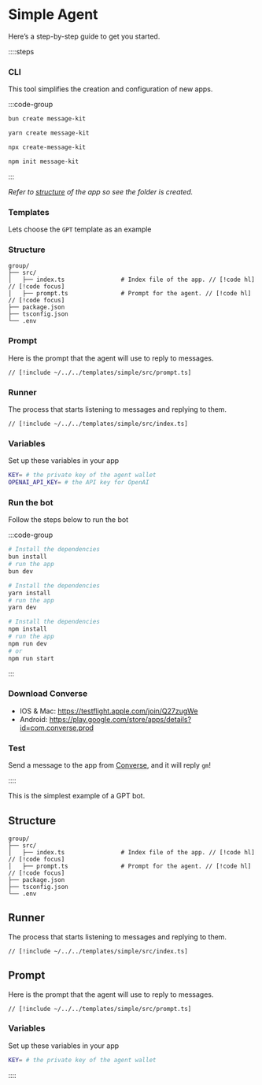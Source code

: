 # Simple Agent

Here’s a step-by-step guide to get you started.

::::steps

### CLI

This tool simplifies the creation and configuration of new apps.

:::code-group

```bash [bun]
bun create message-kit
```

```bash [yarn]
yarn create message-kit
```

```bash [npx]
npx create-message-kit
```

```bash [npm]
npm init message-kit
```

:::

_Refer to [structure](/concepts/structure) of the app so see the folder is created._

### Templates

Lets choose the `GPT` template as an example

### Structure

```
group/
├── src/
│   ├── index.ts                # Index file of the app. // [!code hl] // [!code focus]
│   ├── prompt.ts               # Prompt for the agent. // [!code hl] // [!code focus]
├── package.json
├── tsconfig.json
└── .env
```

### Prompt

Here is the prompt that the agent will use to reply to messages.

```tsx [src/prompt.ts]
// [!include ~/../../templates/simple/src/prompt.ts]
```

### Runner

The process that starts listening to messages and replying to them.

```tsx [src/index.ts]
// [!include ~/../../templates/simple/src/index.ts]
```

### Variables

Set up these variables in your app

```bash [cmd]
KEY= # the private key of the agent wallet
OPENAI_API_KEY= # the API key for OpenAI
```

### Run the bot

Follow the steps below to run the bot

:::code-group

```bash [bun]
# Install the dependencies
bun install
# run the app
bun dev
```

```bash [yarn]
# Install the dependencies
yarn install
# run the app
yarn dev
```

```bash [npm]
# Install the dependencies
npm install
# run the app
npm run dev
# or
npm run start
```

:::

### Download Converse

- IOS & Mac: https://testflight.apple.com/join/Q27zugWe
- Android: https://play.google.com/store/apps/details?id=com.converse.prod

### Test

Send a message to the app from [Converse](https://converse.xyz/), and it will reply `gm`!

::::

This is the simplest example of a GPT bot.

## Structure

```
group/
├── src/
│   ├── index.ts                # Index file of the app. // [!code hl] // [!code focus]
│   ├── prompt.ts               # Prompt for the agent. // [!code hl] // [!code focus]
├── package.json
├── tsconfig.json
└── .env
```

## Runner

The process that starts listening to messages and replying to them.

```tsx [src/index.ts]
// [!include ~/../../templates/simple/src/index.ts]
```

## Prompt

Here is the prompt that the agent will use to reply to messages.

```tsx [src/prompt.ts]
// [!include ~/../../templates/simple/src/prompt.ts]
```

### Variables

Set up these variables in your app

```bash [cmd]
KEY= # the private key of the agent wallet
```

::::
